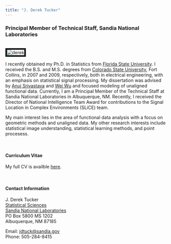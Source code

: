 ```yaml
---
title: "J. Derek Tucker"
---
```


<link rel="stylesheet" href="styles.css" type="text/css">

### Principal Member of Technical Staff, Sandia National Laboratories

<br><img src="images/me.jpg" alt="derek" style="border:5px solid"><br>

I recently obtained my Ph.D. in Statistics from [Florida State University](http://www.fsu.edu/). I received the B.S. and M.S. degrees from [Colorado State University](https://www.colostate.edu/), Fort Collins, in 2007 and 2009, respectively, both in electrical engineering, with an emphasis on statistical signal processing. My dissertation was advised by [Anuj Srivastava](http://ani.stat.fsu.edu/~anuj/) and [Wei Wu](http://ani.stat.fsu.edu/~wwu/) and focused modeling of unaligned functional data. Currently, I am a Principal Member of the Technical Staff at Sandia National Laboratories in Albuquerque, NM. Recently, I received the Director of National Intelligence Team Award for contributions to the Signal Location in Complex Environments (SLiCE) team.

My main interest lies in the area of functional data analysis with a focus on geometric methods and unaligned data. My other research interests include statistical image understanding, statistical learning methods, and point procesess.

<br>

#### Curriculum Vitae

My full CV is availble [here](Docs/JDT_CV.pdf).

<br>

#### Contact Information

J. Derek Tucker			
[Statistical Sciences](http://www.sandia.gov/statistics/)  
[Sandia National Laboratories](http://www.sandia.gov/)  
PO Box 5800 MS 1202		
Albuquerque, NM 87185

Email: [jdtuck@sandia.gov](mailto:jdtuck@sandia.gov)  
Phone: 505-284-8415